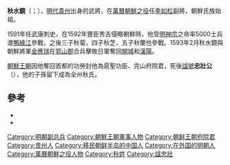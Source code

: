 '''秋水鏡'''（{{kor|k=추수경|hanja=秋水鏡}}；{{bd|1530年||1600年|9月9日}}），[[明代|明代]][[貴州|貴州]]出身的武將，在[[萬曆朝鮮之役|萬曆朝鮮之役]]任[[李如松|李如松]]副將，朝鮮氏族{{link-ko|全州秋氏|추계 추씨}}始祖。

1591年任武康刺史，在1592年豐臣秀吉侵略朝鮮時，他受[[明神宗|明神宗]]之命率5000士兵渡[[鴨綠江|鴨綠江]]參戰，之後三子秋菊，四子秋芝、五子秋蘭也參戰。1593年2月秋水鏡與朝鮮將軍[[金應瑞|金應瑞]]在[[郭山郡|郭山郡]]合兵擊敗日軍奪回[[開城|開城]]和[[漢陽|漢陽]]。

[[朝鮮王朝|朝鮮王朝]]因他奪回首都的功勞封他為扈聖功臣、完山府院君，死後[[諡號|諡號]]'''忠壯公'''（{{lang-ko|충장공}}），他的子孫留下成為全州秋氏。

==參考==
*{{Cite book||author=|date=|title=NAVER知識検索 추수경 秋水鏡|publisher=[[韓國學中央硏究院|韓國學中央硏究院]]|url=http://terms.naver.com/entry.nhn?docId=2592262&cid=51948&categoryId=55166&mobile|ref={{Harvid|韓國學中央硏究院|}}}}
*{{Cite book||author=|date=|title=NAVER知識検索 추수경 秋水鏡|publisher=[[斗山世界大百科|斗山世界大百科]]|url=http://terms.naver.com/entry.nhn?docId=1322930&cid=40942&categoryId=34332&mobile|ref={{Harvid|斗山世界大百科|}}}}

[[Category:明朝副总兵|Category:明朝副总兵]]
[[Category:朝鮮王朝軍事人物|Category:朝鮮王朝軍事人物]]
[[Category:朝鲜王朝府院君|Category:朝鲜王朝府院君]]
[[Category:贵州人|Category:贵州人]]
[[Category:移民朝鲜半岛的中国人|Category:移民朝鲜半岛的中国人]]
[[Category:在外国的明朝人|Category:在外国的明朝人]]
[[Category:萬曆朝鮮之役人物|Category:萬曆朝鮮之役人物]]
[[Category:秋姓|Category:秋姓]]
[[Category:諡忠壯|Category:諡忠壯]]